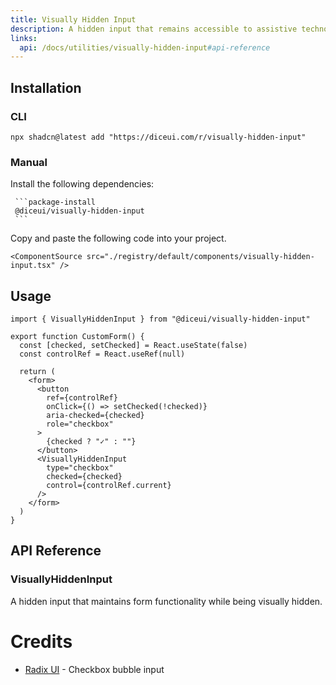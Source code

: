 ```yaml
---
title: Visually Hidden Input
description: A hidden input that remains accessible to assistive technology and maintains form functionality.
links:
  api: /docs/utilities/visually-hidden-input#api-reference
---
```


## Installation

### CLI

```package-install
npx shadcn@latest add "https://diceui.com/r/visually-hidden-input"
```

### Manual

<Steps>
  <Step>
     Install the following dependencies:

     ```package-install
     @diceui/visually-hidden-input
     ```
  </Step>

  <Step>
    Copy and paste the following code into your project.

    <ComponentSource src="./registry/default/components/visually-hidden-input.tsx" />
  </Step>
</Steps>

## Usage

```tsx
import { VisuallyHiddenInput } from "@diceui/visually-hidden-input"

export function CustomForm() {
  const [checked, setChecked] = React.useState(false)
  const controlRef = React.useRef(null)
  
  return (
    <form>
      <button 
        ref={controlRef}
        onClick={() => setChecked(!checked)}
        aria-checked={checked}
        role="checkbox"
      >
        {checked ? "✓" : ""}
      </button>
      <VisuallyHiddenInput
        type="checkbox"
        checked={checked}
        control={controlRef.current}
      />
    </form>
  )
}
```

## API Reference

### VisuallyHiddenInput

A hidden input that maintains form functionality while being visually hidden.

<AutoTypeTable
  path="./types/docs/utilities.ts"
  name="VisuallyHiddenInputProps"
/>

# Credits

- [Radix UI](https://github.com/radix-ui/primitives/blob/main/packages/react/checkbox/src/checkbox.tsx#L165-L212) - Checkbox bubble input
